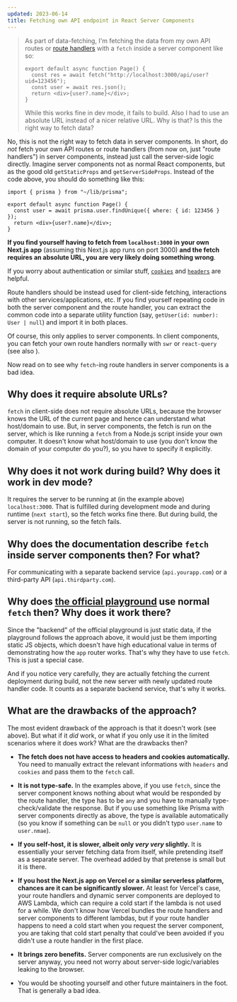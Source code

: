 ```yaml
---
updated: 2023-06-14
title: Fetching own API endpoint in React Server Components
---
```


> As part of data-fetching, I'm fetching the data from my own API routes or
> [route handlers](https://nextjs.org/docs/app/building-your-application/routing/router-handlers)
> with a `fetch` inside a server component like so:
>
> ```tsx
> export default async function Page() {
>   const res = await fetch("http://localhost:3000/api/user?uid=123456");
>   const user = await res.json();
>   return <div>{user?.name}</div>;
> }
> ```
>
> While this works fine in dev mode, it fails to build. Also I had to use an absolute URL instead of
> a nicer relative URL. Why is that? Is this the right way to fetch data?

No, this is not the right way to fetch data in server components. In short, do _not_ fetch your own
API routes or route handlers (from now on, just "route handlers") in server components, instead just
call the server-side logic directly. Imagine server components not as normal React components, but
as the good old `getStaticProps` and `getServerSideProps`. Instead of the code above, you should do
something like this:

```tsx
import { prisma } from "~/lib/prisma";

export default async function Page() {
  const user = await prisma.user.findUnique({ where: { id: 123456 } });
  return <div>{user?.name}</div>;
}
```

**If you find yourself having to fetch from `localhost:3000` in your own Next.js app** (assuming
this Next.js app runs on port 3000) **and the fetch requires an absolute URL, you are very likely
doing something wrong**.

If you worry about authentication or similar stuff,
[`cookies`](https://nextjs.org/docs/app/api-reference/functions/cookies) and
[`headers`](https://nextjs.org/docs/app/api-reference/functions/headers) are helpful.

Route handlers should be instead used for client-side fetching, interactions with other
services/applications, etc. If you find yourself repeating code in both the server component and the
route handler, you can extract the common code into a separate utility function (say,
`getUser(id: number): User | null`) and import it in both places.

Of course, this only applies to server components. In client components, you can fetch your own
route handlers normally with `swr` or `react-query` (see also
<Question id="when-is-a-component-a-client-component-in-the-app-router" />).

Now read on to see why `fetch`-ing route handlers in server components is a bad idea.

## Why does it require absolute URLs?

`fetch` in client-side does not require absolute URLs, because the browser knows the URL of the
current page and hence can understand what host/domain to use. But, in server components, the fetch
is run on the server, which is like running a `fetch` from a Node.js script inside your own
computer. It doesn't know what host/domain to use (you don't know the domain of your computer do
you?), so you have to specify it explicitly.

## Why does it not work during build? Why does it work in dev mode?

It requires the server to be running at (in the example above) `localhost:3000`. That is fulfilled
during development mode and during runtime (`next start`), so the fetch works fine there. But during
build, the server is not running, so the fetch fails.

## Why does the documentation describe `fetch` inside server components then? For what?

For communicating with a separate backend service (`api.yourapp.com`) or a third-party API
(`api.thirdparty.com`).

## Why does [the official playground](https://github.com/vercel/app-playground) use normal `fetch` then? Why does it work there?

Since the "backend" of the official playground is just static data, if the playground follows the
approach above, it would just be them importing static JS objects, which doesn't have high
educational value in terms of demonstrating how the `app` router works. That's why they have to use
`fetch`. This is just a special case.

And if you notice very carefully, they are actually fetching the current deployment during build,
not the new server with newly updated route handler code. It counts as a separate backend service,
that's why it works.

## What are the drawbacks of the approach?

The most evident drawback of the approach is that it doesn't work (see above). But what if it _did_
work, or what if you only use it in the limited scenarios where it does work? What are the drawbacks
then?

- **The fetch does not have access to headers and cookies automatically.** You need to manually
  extract the relevant informations with `headers` and `cookies` and pass them to the `fetch` call.

- **It is not type-safe.** In the examples above, if you use `fetch`, since the server component
  knows nothing about what would be responded by the route handler, the type has to be `any` and you
  have to manually type-check/validate the response. But if you use something like Prisma with
  server components directly as above, the type is available automatically (so you know if something
  can be `null` or you didn't typo `user.name` to `user.nmae`).

- **If you self-host, it is slower, albeit only _very very_ slightly.** It is essentially your
  server fetching data from itself, while pretending itself as a separate server. The overhead added
  by that pretense is small but it is there.

- **If you host the Next.js app on Vercel or a similar serverless platform, chances are it can be
  significantly slower.** At least for Vercel's case, your route handlers and dynamic server
  components are deployed to AWS Lambda, which can require a cold start if the lambda is not used
  for a while. We don't know how Vercel bundles the route handlers and server components to
  different lambdas, but if your route handler happens to need a cold start when you request the
  server component, you are taking that cold start penalty that could've been avoided if you didn't
  use a route handler in the first place.

- **It brings zero benefits.** Server components are run exclusively on the server anyway, you need
  not worry about server-side logic/variables leaking to the browser.

- You would be shooting yourself and other future maintainers in the foot. That is generally a bad
  idea.
